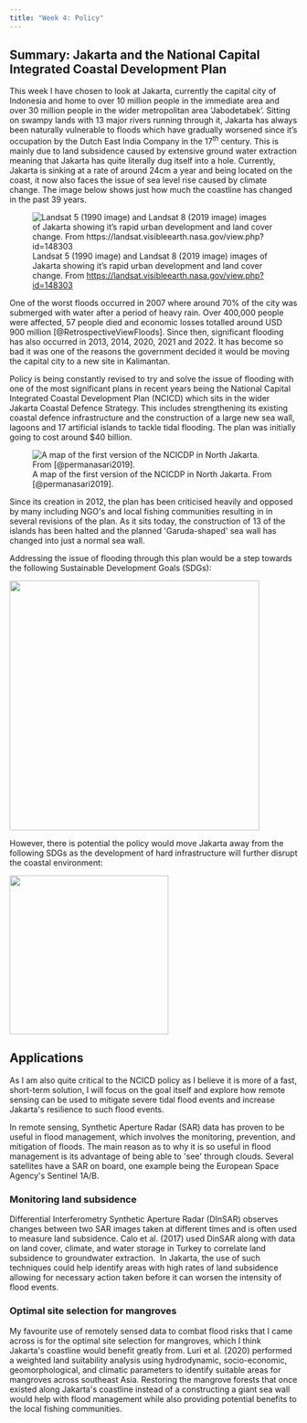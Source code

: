 ```yaml
---
title: "Week 4: Policy"
---
```


## Summary: Jakarta and the National Capital Integrated Coastal Development Plan

This week I have chosen to look at Jakarta, currently the capital city of Indonesia and home to over 10 million people in the immediate area and over 30 million people in the wider metropolitan area 'Jabodetabek'. Sitting on swampy lands with 13 major rivers running through it, Jakarta has always been naturally vulnerable to floods which have gradually worsened since it's occupation by the Dutch East India Company in the 17^th^ century. This is mainly due to land subsidence caused by extensive ground water extraction meaning that Jakarta has quite literally dug itself into a hole. Currently, Jakarta is sinking at a rate of around 24cm a year and being located on the coast, it now also faces the issue of sea level rise caused by climate change. The image below shows just how much the coastline has changed in the past 39 years.

![Landsat 5 (1990 image) and Landsat 8 (2019 image) images of Jakarta showing it's rapid urban development and land cover change. From <https://landsat.visibleearth.nasa.gov/view.php?id=148303>](jakarta_landcover.png){fig-align="center"}

One of the worst floods occurred in 2007 where around 70% of the city was submerged with water after a period of heavy rain. Over 400,000 people were affected, 57 people died and economic losses totalled around USD 900 million \[\@RetrospectiveViewFloods\]. Since then, significant flooding has also occurred in 2013, 2014, 2020, 2021 and 2022. It has become so bad it was one of the reasons the government decided it would be moving the capital city to a new site in Kalimantan.

Policy is being constantly revised to try and solve the issue of flooding with one of the most significant plans in recent years being the National Capital Integrated Coastal Development Plan (NCICD) which sits in the wider Jakarta Coastal Defence Strategy. This includes strengthening its existing coastal defence infrastructure and the construction of a large new sea wall, lagoons and 17 artificial islands to tackle tidal flooding. The plan was initially going to cost around \$40 billion.

![A map of the first version of the NCICDP in North Jakarta. From [@permanasari2019].](garuda_island.png){fig-align="center"}

Since its creation in 2012, the plan has been criticised heavily and opposed by many including NGO\'s and local fishing communities resulting in in several revisions of the plan. As it sits today, the construction of 13 of the islands has been halted and the planned \'Garuda-shaped\' sea wall has changed into just a normal sea wall.

Addressing the issue of flooding through this plan would be a step towards the following Sustainable Development Goals (SDGs):

![](Screenshot 2024-02-01 093141.png){fig-align="center" width="437"}

However, there is potential the policy would move Jakarta away from the following SDGs as the development of hard infrastructure will further disrupt the coastal environment:

![](Screenshot 2024-02-01 093418.png){fig-align="center" width="278"}

## Applications

As I am also quite critical to the NCICD policy as I believe it is more of a fast, short-term solution, I will focus on the goal itself and explore how remote sensing can be used to mitigate severe tidal flood events and increase Jakarta\'s resilience to such flood events.

In remote sensing, Synthetic Aperture Radar (SAR) data has proven to be useful in flood management, which involves the monitoring, prevention, and mitigation of floods. The main reason as to why it is so useful in flood management is its advantage of being able to \'see\' through clouds. Several satellites have a SAR on board, one example being the European Space Agency\'s Sentinel 1A/B.

### **Monitoring land subsidence**

Differential Interferometry Synthetic Aperture Radar (DInSAR) observes changes between two SAR images taken at different times and is often used to measure land subsidence. Calo et al. (2017) used DinSAR along with data on land cover, climate, and water storage in Turkey to correlate land subsidence to groundwater extraction.  In Jakarta, the use of such techniques could help identify areas with high rates of land subsidence allowing for necessary action taken before it can worsen the intensity of flood events.

### **Optimal site selection for mangroves**

My favourite use of remotely sensed data to combat flood risks that I came across is for the optimal site selection for mangroves, which I think Jakarta\'s coastline would benefit greatly from. Luri et al. (2020) performed a weighted land suitability analysis using hydrodynamic, socio-economic, geomorphological, and climatic parameters to identify suitable areas for mangroves across southeast Asia. Restoring the mangrove forests that once existed along Jakarta\'s coastline instead of a constructing a giant sea wall would help with flood management while also providing potential benefits to the local fishing communities.
